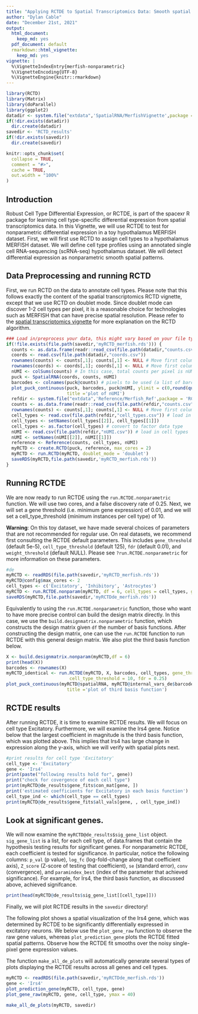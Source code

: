 ```yaml
---
title: "Applying RCTDE to Spatial Transcriptomics Data: Smooth spatial patterns in MERFISH"
author: "Dylan Cable"
date: "December 21st, 2021"
output:
  html_document:
    keep_md: yes
  pdf_document: default
  rmarkdown::html_vignette:
    keep_md: yes
vignette: |
  %\VignetteIndexEntry{merfish-nonparametric} 
  %\VignetteEncoding{UTF-8} 
  %\VignetteEngine{knitr::rmarkdown}
---
```


```r

library(RCTD)
library(Matrix)
library(doParallel)
library(ggplot2)
datadir <- system.file("extdata",'SpatialRNA/MerfishVignette',package = 'RCTD') # directory for sample MERFISH dataset
if(!dir.exists(datadir))
  dir.create(datadir)
savedir <- 'RCTD_results'
if(!dir.exists(savedir))
  dir.create(savedir)
```

```r
knitr::opts_chunk$set(
  collapse = TRUE,
  comment = "#>",
  cache = TRUE,
  out.width = "100%"
)
```

## Introduction

Robust Cell Type Differential Expression, or RCTDE, is part of the spacexr R package for learning cell type-specific differential expression from spatial transcriptomics data. In this Vignette, we will use RCTDE to test for nonparametric differential expression in a toy hypothalamus MERFISH dataset. First, we will first use RCTD to assign cell types to a hypothalamus MERFISH dataset. We will define cell type profiles using an annotated single cell RNA-sequencing (scRNA-seq) hypothalamus dataset. We will detect differential expression as nonparametric smooth spatial patterns.

## Data Preprocessing and running RCTD

First, we run RCTD on the data to annotate cell types. Please note that this follows exactly the content of the spatial transcriptomics RCTD vignette, except that we use RCTD on doublet mode. Since doublet mode can discover 1-2 cell types per pixel, it is a reasonable choice for technologies such as MERFISH that can have precise spatial resolution. Please refer to the [spatial transcriptomics vignette](https://raw.githack.com/dmcable/RCTD/master/vignettes/spatial-transcriptomics.html) for more explanation on the RCTD algorithm.

```r
### Load in/preprocess your data, this might vary based on your file type
if(!file.exists(file.path(savedir,'myRCTD_merfish.rds'))) {
  counts <- as.data.frame(readr::read_csv(file.path(datadir,"counts.csv"))) # load in counts matrix
  coords <- read.csv(file.path(datadir,"coords.csv"))
  rownames(counts) <- counts[,1]; counts[,1] <- NULL # Move first column to rownames
  rownames(coords) <- coords[,1]; coords[,1] <- NULL # Move first column to rownames
  nUMI <- colSums(counts) # In this case, total counts per pixel is nUMI
  puck <- SpatialRNA(coords, counts, nUMI)
  barcodes <- colnames(puck@counts) # pixels to be used (a list of barcode names). 
  plot_puck_continuous(puck, barcodes, puck@nUMI, ylimit = c(0,round(quantile(puck@nUMI,0.9))), 
                       title ='plot of nUMI') 
  refdir <- system.file("extdata",'Reference/Merfish_Ref',package = 'RCTD') # directory for the reference
  counts <- as.data.frame(readr::read_csv(file.path(refdir,"counts.csv"))) # load in cell types
  rownames(counts) <- counts[,1]; counts[,1] <- NULL # Move first column to rownames
  cell_types <- read.csv(file.path(refdir,"cell_types.csv")) # load in cell types
  cell_types <- setNames(cell_types[[2]], cell_types[[1]])
  cell_types <- as.factor(cell_types) # convert to factor data type
  nUMI <- read.csv(file.path(refdir,"nUMI.csv")) # load in cell types
  nUMI <- setNames(nUMI[[2]], nUMI[[1]])
  reference <- Reference(counts, cell_types, nUMI)
  myRCTD <- create.RCTD(puck, reference, max_cores = 2)
  myRCTD <- run.RCTD(myRCTD, doublet_mode = 'doublet')
  saveRDS(myRCTD,file.path(savedir,'myRCTD_merfish.rds'))
}
```

## Running RCTDE

We are now ready to run RCTDE using the `run.RCTDE.nonparametric` function. We will use two cores, and a false discovery rate of 0.25. Next, we will set a gene threshold (i.e. minimum gene expression) of 0.01, and we will set a cell_type_threshold (minimum instances per cell type) of 10.

**Warning**: On this toy dataset, we have made several choices of parameters that are not recommended for regular use. On real datasets, we recommend first consulting the RCTDE default parameters. This includes `gene_threshold` (default 5e-5), `cell_type_threshold` (default 125), `fdr` (default 0.01), and `weight_threshold` (default NULL). Please see `?run.RCTDE.nonparametric` for more information on these parameters. 

```r
#de
myRCTD <- readRDS(file.path(savedir,'myRCTD_merfish.rds'))
myRCTD@config$max_cores <- 2
cell_types <- c('Excitatory', 'Inhibitory', 'Astrocytes')
myRCTD <- run.RCTDE.nonparam(myRCTD, df = 6, cell_types = cell_types, gene_threshold = .001, cell_type_threshold = 10, fdr = 0.25) 
saveRDS(myRCTD,file.path(savedir,'myRCTDde_merfish.rds'))
```

Equivalently to using the `run.RCTDE.nonparametric` function, those who want to have more precise control can build the design matrix directly. In this case, we use the `build.designmatrix.nonparametric` function, which constructs the design matrix given `df` the number of basis functions. After constructing the design matrix, one can use the `run.RCTDE` function to run RCTDE with this general design matrix. We also plot the third basis function below.

```r
X <- build.designmatrix.nonparam(myRCTD,df = 6)
print(head(X))
barcodes <- rownames(X)
myRCTD_identical <- run.RCTDE(myRCTD, X, barcodes, cell_types, gene_threshold = .001, 
                        cell_type_threshold = 10, fdr = 0.25)
plot_puck_continuous(myRCTD@spatialRNA, myRCTD@internal_vars_de$barcodes, X[,3], ylimit = c(0,1), 
                       title ='plot of third basis function')
```

## RCTDE results

After running RCTDE, it is time to examine RCTDE results. We will focus on cell type Excitatory. Furthermore, we will examine the Irs4 gene. Notice below that the largest coefficient in magnitude is the third basis function, which was plotted above. This implies that Irs4 has large change in expression along the y-axis, which we will verify with spatial plots next.

```r
#print results for cell type 'Excitatory'
cell_type <- 'Excitatory'
gene <- 'Irs4'
print(paste("following results hold for", gene))
print("check for covergence of each cell type")
print(myRCTD@de_results$gene_fits$con_mat[gene, ])
print('estimated coefficients for Excitatory in each basis function')
cell_type_ind <- which(cell_type == cell_types)
print(myRCTD@de_results$gene_fits$all_vals[gene, , cell_type_ind]) 
```

## Look at significant genes.

We will now examine the `myRCTD@de_results$sig_gene_list` object. `sig_gene_list` is a list, for each cell type, of data.frames that contain the hypothesis testing results for significant genes. For nonparametric RCTDE, each coefficient is tested for significance. In particular, notice the following columns: `p_val` (p value), `log_fc` (log-fold-change along that coefficient axis), `Z_score` (Z-score of testing that coefficient), `se` (standard error), `conv` (convergence), and `paramindex_best` (index of the parameter that achieved significance). For example, for Irs4, the third basis function, as discussed above, achieved signifcance.

```r
print(head(myRCTD@de_results$sig_gene_list[[cell_type]]))
```

Finally, we will plot RCTDE results in the `savedir` directory!

The following plot shows a spatial visualization of the Irs4 gene, which was determined by RCTDE to be significantly differentially expressed in excitatory neurons. We below use the `plot_gene_raw` function to observe the raw gene values, whereas `plot_prediction_gene` plots the RCTDE fitted spatial patterns. Observe how the RCTDE fit smooths over the noisy single-pixel gene expression values.

The function `make_all_de_plots` will automatically generate several types of plots displaying the RCTDE results across all genes and cell types. 

```r
myRCTD <- readRDS(file.path(savedir,'myRCTDde_merfish.rds'))
gene <- 'Irs4'
plot_prediction_gene(myRCTD, cell_type, gene)
plot_gene_raw(myRCTD, gene, cell_type, ymax = 40)
```
```r
make_all_de_plots(myRCTD, savedir)
```

